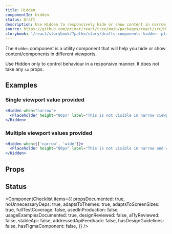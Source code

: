 ```yaml
---
title: Hidden
componentId: hidden
status: Draft
description: Use Hidden to responsively hide or show content in narrow, regular and wide viewports.
source: https://github.com/primer/react/tree/main/packages/react/src/Hidden/index.tsx
storybook: '/react/storybook/?path=/story/drafts-components-hidden--playground'
---
```



The `Hidden` component is a utility component that will help you hide or show content/components in different viewports.

<Note>Use Hidden only to control behaviour in a responsive manner. It does not take any `sx` props.</Note>

## Examples

### Single viewport value provided

```jsx live experimental
<Hidden when="narrow">
  <Placeholder height="80px" label="This is not visible in narrow viewport" />
</Hidden>
```

### Multiple viewport values provided

```jsx live experimental
<Hidden when={['narrow', 'wide']}>
  <Placeholder height="80px" label="This is not visible in narrow and wide viewport" />
</Hidden>
```

## Props

<ComponentProps data={data} />

## Status

<ComponentChecklist
  items={{
    propsDocumented: true,
    noUnnecessaryDeps: true,
    adaptsToThemes: true,
    adaptsToScreenSizes: true,
    fullTestCoverage: false,
    usedInProduction: false,
    usageExamplesDocumented: true,
    designReviewed: false,
    a11yReviewed: false,
    stableApi: false,
    addressedApiFeedback: false,
    hasDesignGuidelines: false,
    hasFigmaComponent: false,
  }}
/>
